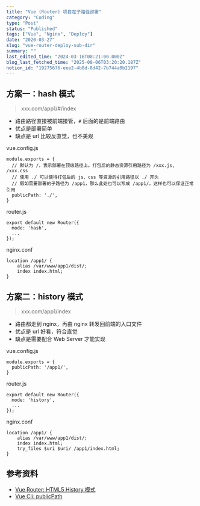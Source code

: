```yaml
---
title: "Vue (Router) 项目在子路径部署"
category: "Coding"
type: "Post"
status: "Published"
tags: ["Vue", "Nginx", "Deploy"]
date: "2020-03-27"
slug: "vue-router-deploy-sub-dir"
summary: ""
last_edited_time: "2024-03-16T08:21:00.000Z"
blog_last_fetched_time: "2025-08-06T03:20:20.187Z"
notion_id: "19275676-eee2-4b8d-8d42-7b744a0b2197"
---
```



## 方案一：hash 模式


> xxx.com/app1/#/index

- 路由路径直接被前端接管，`#` 后面的是前端路由
- 优点是部署简单
- 缺点是 url 比较反直觉，也不美观

vue.config.js


```text
module.exports = {
  // 默认为 /，表示部署在顶级路径上。打包后的静态资源引用路径为 /xxx.js, /xxx.css
  // 使用 ./ 可以使得打包后的 js、css 等资源的引用路径以 ./ 开头
  // 假如需要部署的子路径为 /app1，那么此处也可以写成 /app1/，这样也可以保证正常引用
  publicPath: './',
}
```


router.js


```text
export default new Router({
  mode: 'hash',
  ...
});
```


nginx.conf


```text
location /app1/ {
    alias /var/www/app1/dist/;
    index index.html;
}
```


## 方案二：history 模式


> xxx.com/app1/index

- 路由都走到 nginx，再由 nginx 转发回前端的入口文件
- 优点是 url 好看，符合直觉
- 缺点是需要配合 Web Server 才能实现

vue.config.js


```text
module.exports = {
  publicPath: '/app1/',
}
```


router.js


```text
export default new Router({
  mode: 'history',
  ...
});
```


nginx.conf


```text
location /app1/ {
    alias /var/www/app1/dist/;
    index index.html;
    try_files $uri $uri/ /app1/index.html;
}
```


## 参考资料

- [Vue Router: HTML5 History 模式](https://router.vuejs.org/zh/guide/essentials/history-mode.html)
- [Vue Cli: publicPath](https://cli.vuejs.org/zh/config/#publicpath)
